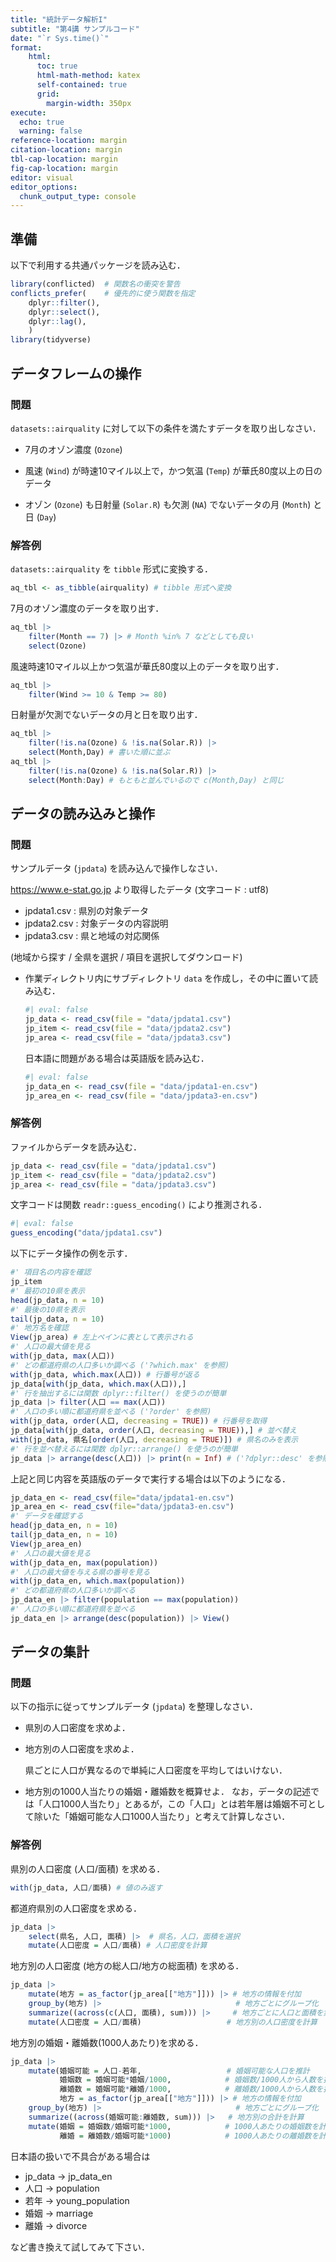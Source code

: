 ```yaml
---
title: "統計データ解析I"
subtitle: "第4講 サンプルコード"
date: "`r Sys.time()`"
format:
    html: 
      toc: true
      html-math-method: katex
      self-contained: true
      grid: 
        margin-width: 350px
execute: 
  echo: true
  warning: false
reference-location: margin
citation-location: margin
tbl-cap-location: margin
fig-cap-location: margin
editor: visual
editor_options: 
  chunk_output_type: console
---
```


## 準備

以下で利用する共通パッケージを読み込む．

```r
library(conflicted)  # 関数名の衝突を警告
conflicts_prefer(    # 優先的に使う関数を指定
    dplyr::filter(),
    dplyr::select(),
    dplyr::lag(),
    )
library(tidyverse)
```

## データフレームの操作

### 問題

`datasets::airquality` に対して以下の条件を満たすデータを取り出しなさい．

-   7月のオゾン濃度 (`Ozone`)

-   風速 (`Wind`) が時速10マイル以上で，かつ気温 (`Temp`) が華氏80度以上の日のデータ

-   オゾン (`Ozone`) も日射量 (`Solar.R`) も欠測 (`NA`) でないデータの月 (`Month`) と日 (`Day`)

### 解答例

`datasets::airquality` を `tibble` 形式に変換する．

```r
aq_tbl <- as_tibble(airquality) # tibble 形式へ変換
```

7月のオゾン濃度のデータを取り出す．

```r
aq_tbl |>
    filter(Month == 7) |> # Month %in% 7 などとしても良い
    select(Ozone)
```

風速時速10マイル以上かつ気温が華氏80度以上のデータを取り出す．

```r
aq_tbl |>
    filter(Wind >= 10 & Temp >= 80)
```

日射量が欠測でないデータの月と日を取り出す．

```r
aq_tbl |>
    filter(!is.na(Ozone) & !is.na(Solar.R)) |>
    select(Month,Day) # 書いた順に並ぶ
aq_tbl |>
    filter(!is.na(Ozone) & !is.na(Solar.R)) |>
    select(Month:Day) # もともと並んでいるので c(Month,Day) と同じ
```

## データの読み込みと操作

### 問題

サンプルデータ (`jpdata`) を読み込んで操作しなさい．

::: callout-note
<https://www.e-stat.go.jp> より取得したデータ (文字コード : utf8)

-   jpdata1.csv : 県別の対象データ
-   jpdata2.csv : 対象データの内容説明
-   jpdata3.csv : 県と地域の対応関係

(地域から探す / 全県を選択 / 項目を選択してダウンロード)
:::

-   作業ディレクトリ内にサブディレクトリ `data` を作成し，その中に置いて読み込む．

    ```r
    #| eval: false
    jp_data <- read_csv(file = "data/jpdata1.csv")
    jp_item <- read_csv(file = "data/jpdata2.csv")
    jp_area <- read_csv(file = "data/jpdata3.csv")
    ```

    日本語に問題がある場合は英語版を読み込む．

    ```r
    #| eval: false
    jp_data_en <- read_csv(file = "data/jpdata1-en.csv")
    jp_area_en <- read_csv(file = "data/jpdata3-en.csv")
    ```

### 解答例

ファイルからデータを読み込む．

```r
jp_data <- read_csv(file = "data/jpdata1.csv")
jp_item <- read_csv(file = "data/jpdata2.csv")
jp_area <- read_csv(file = "data/jpdata3.csv")
```

::: callout-note
文字コードは関数 `readr::guess_encoding()` により推測される．

```r
#| eval: false
guess_encoding("data/jpdata1.csv")
```
:::

以下にデータ操作の例を示す．

```r
#' 項目名の内容を確認
jp_item
#' 最初の10県を表示
head(jp_data, n = 10) 
#' 最後の10県を表示
tail(jp_data, n = 10)
#' 地方名を確認
View(jp_area) # 左上ペインに表として表示される
#' 人口の最大値を見る
with(jp_data, max(人口))
#' どの都道府県の人口多いか調べる ('?which.max' を参照)
with(jp_data, which.max(人口)) # 行番号が返る
jp_data[with(jp_data, which.max(人口)),]
#' 行を抽出するには関数 dplyr::filter() を使うのが簡単
jp_data |> filter(人口 == max(人口))
#' 人口の多い順に都道府県を並べる ('?order' を参照)
with(jp_data, order(人口, decreasing = TRUE)) # 行番号を取得
jp_data[with(jp_data, order(人口, decreasing = TRUE)),] # 並べ替え
with(jp_data, 県名[order(人口, decreasing = TRUE)]) # 県名のみを表示
#' 行を並べ替えるには関数 dplyr::arrange() を使うのが簡単 
jp_data |> arrange(desc(人口)) |> print(n = Inf) # ('?dplyr::desc' を参照)
```

上記と同じ内容を英語版のデータで実行する場合は以下のようになる．

```r
jp_data_en <- read_csv(file="data/jpdata1-en.csv")
jp_area_en <- read_csv(file="data/jpdata3-en.csv")
#' データを確認する
head(jp_data_en, n = 10) 
tail(jp_data_en, n = 10)
View(jp_area_en)
#' 人口の最大値を見る
with(jp_data_en, max(population))
#' 人口の最大値を与える県の番号を見る
with(jp_data_en, which.max(population))
#' どの都道府県の人口多いか調べる
jp_data_en |> filter(population == max(population))
#' 人口の多い順に都道府県を並べる
jp_data_en |> arrange(desc(population)) |> View()
```

## データの集計

### 問題

以下の指示に従ってサンプルデータ (`jpdata`) を整理しなさい．

-   県別の人口密度を求めよ．

-   地方別の人口密度を求めよ．

    ::: callout-warning
    県ごとに人口が異なるので単純に人口密度を平均してはいけない．
    :::

-   地方別の1000人当たりの婚姻・離婚数を概算せよ． なお，データの記述では「人口1000人当たり」とあるが，この「人口」とは若年層は婚姻不可として除いた「婚姻可能な人口1000人当たり」と考えて計算しなさい．

### 解答例

県別の人口密度 (人口/面積) を求める．

```r
with(jp_data, 人口/面積) # 値のみ返す
```

都道府県別の人口密度を求める．

```r
jp_data |>
    select(県名, 人口, 面積) |>  # 県名，人口，面積を選択
    mutate(人口密度 = 人口/面積) # 人口密度を計算
```

地方別の人口密度 (地方の総人口/地方の総面積) を求める．

```r
jp_data |>
    mutate(地方 = as_factor(jp_area[["地方"]])) |> # 地方の情報を付加
    group_by(地方) |>                              # 地方ごとにグループ化
    summarize((across(c(人口, 面積), sum))) |>     # 地方ごとに人口と面積を集計
    mutate(人口密度 = 人口/面積)                   # 地方別の人口密度を計算
```

地方別の婚姻・離婚数(1000人あたり)を求める．

```r
jp_data |>
    mutate(婚姻可能 = 人口-若年,                   # 婚姻可能な人口を推計 
           婚姻数 = 婚姻可能*婚姻/1000,            # 婚姻数/1000人から人数を推計
           離婚数 = 婚姻可能*離婚/1000,            # 離婚数/1000人から人数を推計
           地方 = as_factor(jp_area[["地方"]])) |> # 地方の情報を付加
    group_by(地方) |>                              # 地方ごとにグループ化
    summarize((across(婚姻可能:離婚数, sum))) |>   # 地方別の合計を計算
    mutate(婚姻 = 婚姻数/婚姻可能*1000,            # 1000人あたりの婚姻数を計算
           離婚 = 離婚数/婚姻可能*1000)            # 1000人あたりの離婚数を計算
```

::: callout-tip
日本語の扱いで不具合がある場合は

-   jp_data -\> jp_data_en
-   人口 -\> population
-   若年 -\> young_population
-   婚姻 -\> marriage
-   離婚 -\> divorce

など書き換えて試してみて下さい．
:::
